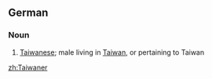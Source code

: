 {{also|taiwaner}}
==German==

===Noun===
{{de-noun|g=m|Taiwaners|Taiwaner}}

# [[Taiwanese]]; male living in [[Taiwan]], or pertaining to Taiwan

[[zh:Taiwaner]]